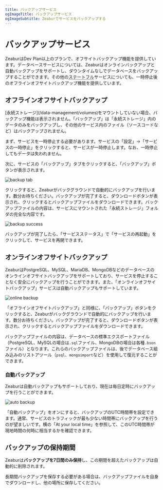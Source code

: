 ```yaml
---
title: バックアップサービス
ogImageTitle: バックアップサービス
ogImageSubtitle: Zeaburでサービスをバックアップする
---
```



# バックアップサービス

ZeaburはDev Plan以上のプランで、オフサイトバックアップ機能を提供しています。データベースサービスについては、Zeaburはオンラインバックアップと自動バックアップをサポートし、ダウンタイムなしでデータベースをバックアップすることができます。その他の<abbr title="Stateful">ステートフル</abbr>サービスについても、一時停止後のオフラインオフサイトバックアップ機能を提供しています。

## オフラインオフサイトバックアップ

<Callout>
    [永続ストレージ](/data-management/volumes)をマウントしていない場合、バックアップ機能は表示されません。「バックアップ」は「永続ストレージ」内のデータのみをバックアップし、その他のサービス内のファイル（ソースコードなど）はバックアップされません。
</Callout>

まず、サービスを一時停止する必要があります。サービスの「設定」→「サービスの一時停止」をクリックすると、サービスが一時停止します。なお、一時停止してもデータは失われません。

次に、サービスの「バックアップ」タブをクリックすると、「バックアップ」ボタンが表示されます。

![backup tab](/data-management/backup/backup-tab.webp)

クリックすると、Zeaburがバックグラウンドで自動的にバックアップを行います。数分お待ちください。バックアップが完了すると、ダウンロードボタンが表示され、クリックするとバックアップファイルをダウンロードできます。バックアップファイルの内容は、サービスにマウントされた「永続ストレージ」フォルダの完全な内容です。

![backup success](/data-management/backup/backup-success.webp)

バックアップが完了したら、「サービスステータス」で「サービスの再起動」をクリックして、サービスを再開できます。

## オンラインオフサイトバックアップ

ZeaburはPostgreSQL、MySQL、MariaDB、MongoDBなどのデータベースのオンラインオフサイトバックアップをサポートしており、サービスを停止することなく安全にバックアップを行うことができます。また、「オンラインオフサイトバックアップ」サービスは自動バックアップもサポートしています。

![online backup](/data-management/backup/online-backup.webp)

「オフラインオフサイトバックアップ」と同様に、「バックアップ」ボタンをクリックすると、Zeaburがバックグラウンドで自動的にバックアップを行います。数分お待ちください。バックアップが完了すると、ダウンロードボタンが表示され、クリックするとバックアップファイルをダウンロードできます。

バックアップファイルの内容は、データベースの標準エクスポートファイル（PostgreSQL、MySQLの場合は`.sql`ファイル、MongoDBの場合は各種`.bson`ファイル）となります。これらのバックアップファイルは、後でデータベース組み込みのリストアツール（`psql`、`mongoimport`など）を使用して復元することができます。

### 自動バックアップ

Zeaburは自動バックアップもサポートしており、現在は毎日定時にバックアップを行うことができます。

![auto backup](/data-management/backup/auto-backup.webp)

「自動バックアップ」をオンにすると、バックアップのUTC時間帯を設定できます。通常、サービスのトラフィックが最も少ない時間帯にバックアップを行うのが望ましいです。横の「At your local time」を参照して、このUTC時間帯が現地時間の何時に相当するかを確認できます。

## バックアップの保持期間

Zeaburは**バックアップを7日間のみ保持**し、この期間を超えたバックアップは自動的に削除されます。

長期間バックアップを保存する必要がある場合は、バックアップファイルを自身でダウンロードし、他の場所に保存してください。
